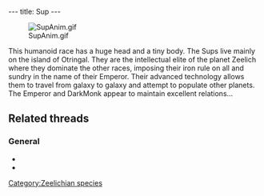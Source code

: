 ---
title: Sup
---

[[Image:SupAnim.gif|right]]

{{Quote|
Quote=Sup representative. The Sups live in the upper city of Otringal. They are the planet's intellectual elite and always hold the highest positions.|
Character=A plaque in [[Dark Monk's temple]]}}

This humanoid race has a huge head and a tiny body. The Sups live mainly on the island of Otringal. They are the intellectual elite of the planet Zeelich where they dominate the other races, imposing their iron rule on all and sundry in the name of their Emperor. Their advanced technology allows them to travel from galaxy to galaxy and attempt to populate other planets. The Emperor and DarkMonk appear to maintain excellent relations...

==Related threads==
===General===
* {{thread|id=4677|title=Sups vs. Mosquibee's!}}
* {{thread|id=4303|title=Which race do you consider closest to humans?}}

{{Stub}}

[[Category:Zeelichian species]]